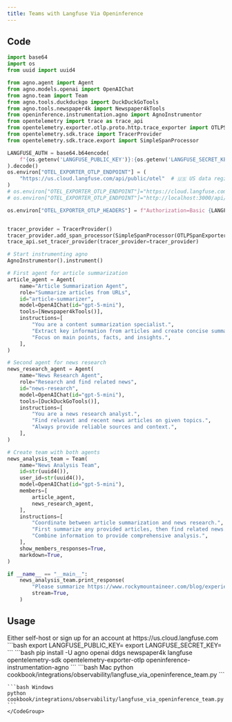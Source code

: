 ```yaml
---
title: Teams with Langfuse Via Openinference
---
```


## Code

```python cookbook/integrations/observability/langfuse_via_openinference_team.py
import base64
import os
from uuid import uuid4

from agno.agent import Agent
from agno.models.openai import OpenAIChat
from agno.team import Team
from agno.tools.duckduckgo import DuckDuckGoTools
from agno.tools.newspaper4k import Newspaper4kTools
from openinference.instrumentation.agno import AgnoInstrumentor
from opentelemetry import trace as trace_api
from opentelemetry.exporter.otlp.proto.http.trace_exporter import OTLPSpanExporter
from opentelemetry.sdk.trace import TracerProvider
from opentelemetry.sdk.trace.export import SimpleSpanProcessor

LANGFUSE_AUTH = base64.b64encode(
    f"{os.getenv('LANGFUSE_PUBLIC_KEY')}:{os.getenv('LANGFUSE_SECRET_KEY')}".encode()
).decode()
os.environ["OTEL_EXPORTER_OTLP_ENDPOINT"] = (
    "https://us.cloud.langfuse.com/api/public/otel"  # 🇺🇸 US data region
)
# os.environ["OTEL_EXPORTER_OTLP_ENDPOINT"]="https://cloud.langfuse.com/api/public/otel" # 🇪🇺 EU data region
# os.environ["OTEL_EXPORTER_OTLP_ENDPOINT"]="http://localhost:3000/api/public/otel" # 🏠 Local deployment (>= v3.22.0)

os.environ["OTEL_EXPORTER_OTLP_HEADERS"] = f"Authorization=Basic {LANGFUSE_AUTH}"


tracer_provider = TracerProvider()
tracer_provider.add_span_processor(SimpleSpanProcessor(OTLPSpanExporter()))
trace_api.set_tracer_provider(tracer_provider=tracer_provider)

# Start instrumenting agno
AgnoInstrumentor().instrument()

# First agent for article summarization
article_agent = Agent(
    name="Article Summarization Agent",
    role="Summarize articles from URLs",
    id="article-summarizer",
    model=OpenAIChat(id="gpt-5-mini"),
    tools=[Newspaper4kTools()],
    instructions=[
        "You are a content summarization specialist.",
        "Extract key information from articles and create concise summaries.",
        "Focus on main points, facts, and insights.",
    ],
)

# Second agent for news research
news_research_agent = Agent(
    name="News Research Agent",
    role="Research and find related news",
    id="news-research",
    model=OpenAIChat(id="gpt-5-mini"),
    tools=[DuckDuckGoTools()],
    instructions=[
        "You are a news research analyst.",
        "Find relevant and recent news articles on given topics.",
        "Always provide reliable sources and context.",
    ],
)

# Create team with both agents
news_analysis_team = Team(
    name="News Analysis Team",
    id=str(uuid4()),
    user_id=str(uuid4()),
    model=OpenAIChat(id="gpt-5-mini"),
    members=[
        article_agent,
        news_research_agent,
    ],
    instructions=[
        "Coordinate between article summarization and news research.",
        "First summarize any provided articles, then find related news.",
        "Combine information to provide comprehensive analysis.",
    ],
    show_members_responses=True,
    markdown=True,
)

if __name__ == "__main__":
    news_analysis_team.print_response(
        "Please summarize https://www.rockymountaineer.com/blog/experience-icefields-parkway-scenic-drive-lifetime and find related news about scenic train routes in Canada.",
        stream=True,
    )
```

## Usage

<Steps>
  <Snippet file="create-venv-step.mdx" />

  <Step title="Set your API key">
  Either self-host or sign up for an account at https://us.cloud.langfuse.com
    ```bash
    export LANGFUSE_PUBLIC_KEY=<your-key>
    export LANGFUSE_SECRET_KEY=<your-key>
    ```
  </Step>

  <Step title="Install libraries">
    ```bash
    pip install -U agno openai ddgs newspaper4k langfuse opentelemetry-sdk opentelemetry-exporter-otlp openinference-instrumentation-agno
    ```
  </Step>

  <Step title="Run Agent">
    <CodeGroup>
    ```bash Mac
    python cookbook/integrations/observability/langfuse_via_openinference_team.py
    ```

    ```bash Windows
    python cookbook/integrations/observability/langfuse_via_openinference_team.py
    ```
    </CodeGroup>
  </Step>
</Steps>